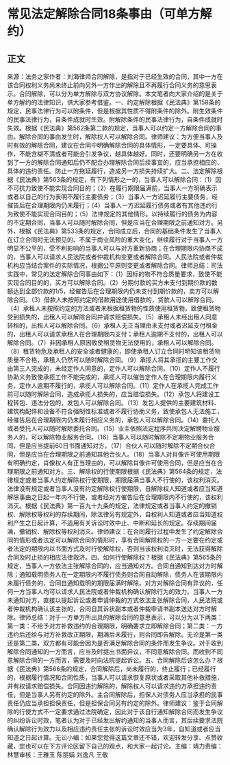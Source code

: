# 常见法定解除合同18条事由（可单方解约）
## 正文
来源：法务之家作者：刘海律师合同解除，是指对于已经生效的合同，其中一方在该合同权利义务尚未终止前向另外一方作出的解除且不再履行合同义务的意思表示。合同解除，可以分为单方解除与双方协议解除。本文笔者向大家介绍的是关于单方解约的法律知识，供大家参考借鉴。一、约定解除根据《民法典》第158条的规定，民事法律行为可以附条件，但是根据其性质不得附条件的除外。附生效条件的民事法律行为，自条件成就时生效。附解除条件的民事法律行为，自条件成就时失效。根据《民法典》第562条第二款的规定，当事人可以约定一方解除合同的事由。解除合同的事由发生时，解除权人可以解除合同。律师建议：为方便当事人及时有效的解除合同，建议在合同中明确解除合同的具体情形，一定要具体、可操作，不能含糊不清或者可能会引发争议，越具体越好。同时，还要明确另一方在收到了一方的解除合同通知后仍不配合办理解除合同后续事宜的，应当承担相应的、具体的违约责任。防止一方拖延履行，造成另一方损失持续扩大。二、法定解除根据《民法典》第563条的规定，有下列情形之一的，当事人可以解除合同：（1）因不可抗力致使不能实现合同目的；（2）在履行期限届满前，当事人一方明确表示或者以自己的行为表明不履行主要债务；（3）当事人一方迟延履行主要债务，经催告后在合理期限内仍未履行；（4）当事人一方迟延履行债务或者有其他违约行为致使不能实现合同目的；（5）法律规定的其他情形。以持续履行的债务为内容的不定期合同，当事人可以随时解除合同，但是应当在合理期限之前通知对方。另外，根据《民法典》第533条的规定，合同成立后，合同的基础条件发生了当事人在订立合同时无法预见的、不属于商业风险的重大变化，继续履行对于当事人一方明显不公平的，受不利影响的当事人可以与对方重新协商；在合理期限内协商不成的，当事人可以请求人民法院或者仲裁机构变更或者解除合同。人民法院或者仲裁机构应当结合案件的实际情况，根据公平原则变更或者解除合同。律师总结：司法实践中，常见的法定解除合同事由如下：（1）因标的物不符合质量要求，致使不能实现合同目的的，买方可以解除合同。（2）分期付款的买方未支付到期价款的数额达到全部价款的1/5，经催告后在合理期限内仍未支付到期价款的，卖方可以解除合同。（3）借款人未按照约定的借款用途使用借款的，贷款人可以解除合同。（4）承租人未按照约定的方法或者未根据租赁物的性质使用租赁物，致使租赁物受到损失的，出租人可以解除合同并请求赔偿损失。（5）承租人未经出租人同意转租的，出租人可以解除合同。（6）承租人无正当理由未支付或者迟延支付租金的，出租人可以请求承租人在合理期限内支付；承租人逾期不支付的，出租人可以解除合同。（7）非因承租人原因致使租赁物无法使用的，承租人可以解除合同。（8）租赁物危及承租人的安全或者健康的，即使承租人订立合同时明知该租赁物质量不合格，承租人仍然可以随时解除合同。（9）承揽人将其承揽的主要工作交由第三人完成的，未经定作人同意的，定作人可以解除合同。（10）定作人不履行协助义务致使承揽工作不能完成的，承揽人可以催告定作人在合理期限内履行义务，定作人逾期不履行的，承揽人可以解除合同。（11）定作人在承揽人完成工作前可以随时解除合同，造成承揽人损失的，应当赔偿损失。（12）承包人将建设工程转包、违法分包的，发包人可以解除合同。（13）发包人提供的主要建筑材料、建筑构配件和设备不符合强制性标准或者不履行协助义务，致使承包人无法施工，经催告后在合理期限内仍未履行相应义务的，承包人可以解除合同。（14）委托人或者受托人可以随时解除委托合同。（15）业主依照法定程序共同决定解聘物业服务人的，可以解除物业服务合同。（16）当事人可以随时解除不定期物业服务合同，但是应当提前60日书面通知对方。（17）合伙人可以随时解除不定期合伙合同，但是应当在合理期限之前通知其他合伙人。（18）当事人对肖像许可使用期限有明确约定，肖像权人有正当理由的，可以解除肖像许可使用合同，但是应当在合理期限之前通知对方。三、解除权的行使期限根据《民法典》第564条的规定，法律规定或者当事人约定解除权行使期限，期限届满当事人不行使的，该权利消灭。法律没有规定或者当事人没有约定解除权行使期限，自解除权人知道或者应当知道解除事由之日起一年内不行使，或者经对方催告后在合理期限内不行使的，该权利消灭。根据《民法典》第一百九十九条的规定，法律规定或者当事人约定的撤销权、解除权等权利的存续期间，除法律另有规定外，自权利人知道或者应当知道权利产生之日起计算，不适用有关诉讼时效中止、中断和延长的规定。存续期间届满，撤销权、解除权等权利消灭。律师建议：在合同履行过程中发生了约定解除合同的情形或者法定可以解除合同的情形时，享有合同解除权的一方一定要在约定或者法定的期限内以书面方式及时行使解除权，否则当该权利消灭时，无法获得解除合同及时止损的相应法律救济。四、如何行使解除权？根据《民法典》第565条的规定，当事人一方依法主张解除合同的，应当通知对方。合同自通知到达对方时解除；通知载明债务人在一定期限内不履行债务则合同自动解除，债务人在该期限内未履行债务的，合同自通知载明的期限届满时解除。对方对解除合同有异议的，任何一方当事人均可以请求人民法院或者仲裁机构确认解除行为的效力。当事人一方未通知对方，直接以提起诉讼或者申请仲裁的方式依法主张解除合同，人民法院或者仲裁机构确认该主张的，合同自其诉状副本或者仲裁申请书副本送达对方时解除。律师总结：对于一方单方所出具的解除合同的意思表示，可以分为以下两类：第一类：不给予对方补救违约的合理期限，明确要求立即解除合同；第二类：一方违约后还给与对方补救改正期限，期满后未履行，则合同即告解除。无论是第一类还是第二类，双方都有可能会因为是否满足解除合同的条件而发生争议。对于收到解除合同通知的一方而言，应当及时提出书面异议，不同意解除合同。而收到不同意解除合同的一方而言，需要及时向法院提起诉讼。五、合同解除后该怎么办？根据《民法典》第566条的规定，合同解除后，尚未履行的，终止履行；已经履行的，根据履行情况和合同性质，当事人可以请求恢复原状或者采取其他补救措施，并有权请求赔偿损失。合同因违约解除的，解除权人可以请求违约方承担违约责任，但是当事人另有约定的除外。主合同解除后，担保人对债务人应当承担的民事责任仍应当承担担保责任，但是担保合同另有约定的除外。律师建议：鉴于合同解除的行使方式不一定要求通过法院确定，因此对于该自行通知解除合同而发生争议的纠纷诉讼时效，笔者认为对于已经发出解约通知的当事人而言，其后续要求法院确认解除行为效力以及相应违约责任主张的诉讼时效应当为3年，自知道或者应当知道之日起计算。无讼小编：如果您觉得这篇文章还不错，欢迎转发分享、点赞收藏，您也可以在下方评论区留下自己的观点，和大家一起讨论。主编：靖力责编：林慧审核：王雅玉 陈丽娟 刘逸凡 王敬